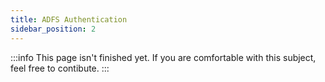 ```yaml
---
title: ADFS Authentication
sidebar_position: 2
---
```


:::info
This page isn't finished yet. If you are comfortable with this subject, feel free to contibute.
:::
